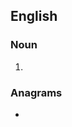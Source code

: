 {{also|tip-tops}}
==English==

===Noun===
{{head|en|noun form}}

# {{plural of|en|tiptop}}

===Anagrams===
* {{anagrams|en|a=ioppstt|pit stop|pitstop|stoppit}}